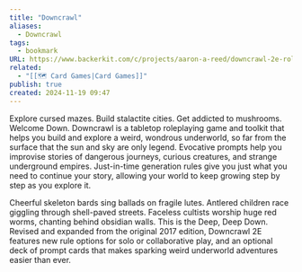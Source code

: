 ```yaml
---
title: "Downcrawl"
aliases:
  - Downcrawl
tags:
  - bookmark
URL: https://www.backerkit.com/c/projects/aaron-a-reed/downcrawl-2e-roleplaying-in-a-weird-wondrous-underworld#top
related:
  - "[[🗺️ Card Games|Card Games]]"
publish: true
created: 2024-11-19 09:47
---
```




Explore cursed mazes. Build stalactite cities. Get addicted to mushrooms.
Welcome Down.
Downcrawl is a tabletop roleplaying game and toolkit that helps you build and explore a weird, wondrous underworld, so far from the surface that the sun and sky are only legend. Evocative prompts help you improvise stories of dangerous journeys, curious creatures, and strange underground empires. Just-in-time generation rules give you just what you need to continue your story, allowing your world to keep growing step by step as you explore it. 
 
Cheerful skeleton bards sing ballads on fragile lutes. Antlered children race giggling through shell-paved streets. Faceless cultists worship huge red worms, chanting behind obsidian walls. This is the Deep, Deep Down.
Revised and expanded from the original 2017 edition, Downcrawl 2E features new rule options for solo or collaborative play, and an optional deck of prompt cards that makes sparking weird underworld adventures easier than ever.
